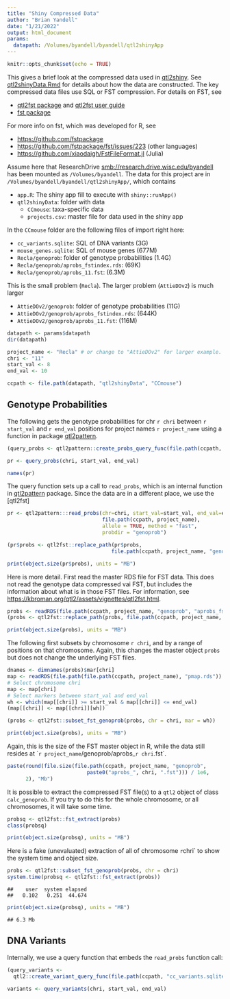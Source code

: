 ```yaml
---
title: "Shiny Compressed Data"
author: "Brian Yandell"
date: "1/21/2022"
output: html_document
params:
  datapath: /Volumes/byandell/byandell/qtl2shinyApp
---
```


```r
knitr::opts_chunk$set(echo = TRUE)
```

This gives a brief look at the compressed data used in [qtl2shiny](https://github.com/byandell/qtl2shiny).
See [qtl2shinyData.Rmd](https://github.com/byandell/qtl2shiny/blob/master/vignettes/qtl2shinyData.Rmd) for details about how the data are constructed. The key compressed data files use SQL or FST compression. For details on FST, see

- [qtl2fst package](https://github.com/rqtl/qtl2fst) and [qtl2fst user guide](https://kbroman.org/qtl2/assets/vignettes/qtl2fst.html)
- [fst package](https://www.fstpackage.org/)

For more info on fst, which was developed for R, see

- <https://github.com/fstpackage>
- <https://github.com/fstpackage/fst/issues/223> (other languages)
- <https://github.com/xiaodaigh/FstFileFormat.jl> (Julia)


Assume here that ResearchDrive <smb://research.drive.wisc.edu/byandell> has been mounted as `/Volumes/byandell`.
The data for this project are in `/Volumes/byandell/byandell/qtl2shinyApp/`, which contains

- `app.R`: The shiny app fill to execute with `shiny::runApp()`
- `qtl2shinyData`: folder with data
  + `CCmouse`: taxa-specific data
  + `projects.csv`: master file for data used in the shiny app

In the `CCmouse` folder are the following files of import right here:

- `cc_variants.sqlite`: SQL of DNA variants  (3G)
- `mouse_genes.sqlite`: SQL of mouse genes (677M)
- `Recla/genoprob`: folder of genotype probabilities (1.4G)
- `Recla/genoprob/aprobs_fstindex.rds`: (69K)
- `Recla/genoprob/aprobs_11.fst`: (6.3M)

This is the small problem (`Recla`). The larger problem (`AttieDOv2`) is much larger

- `AttieDOv2/genoprob`: folder of genotype probabilities (11G)
- `AttieDOv2/genoprob/aprobs_fstindex.rds`: (644K)
- `AttieDOv2/genoprob/aprobs_11.fst`: (116M)

```r
datapath <- params$datapath
dir(datapath)
```

```r
project_name <- "Recla" # or change to "AttieDOv2" for larger example.
chri <- "11"
start_val <- 8
end_val <- 10
```

```r
ccpath <- file.path(datapath, "qtl2shinyData", "CCmouse")
```

## Genotype Probabilities

The following gets the genotype probabilities for chr `r chri` between `r start_val` and `r end_val` positions for project names `r project_name` using a function in package
[qtl2pattern](https://github.com/byandell/qtl2pattern).

```r
(query_probs <- qtl2pattern::create_probs_query_func(file.path(ccpath, project_name)))
```

```r
pr <- query_probs(chri, start_val, end_val)
```

```r
names(pr)
```

The query function sets up a call to `read_probs`, which is an internal function in [qtl2pattern](https://github.com/byandell/qtl2pattern) package. Since the data are in a different place, we use the [qtl2fst]

```r
pr <- qtl2pattern:::read_probs(chr=chri, start_val=start_val, end_val=end_val,
                               file.path(ccpath, project_name),
                               allele = TRUE, method = "fast", 
                               probdir = "genoprob")

(pr$probs <- qtl2fst::replace_path(pr$probs,
                                  file.path(ccpath, project_name, "genoprob", "aprobs")))
```

```r
print(object.size(pr$probs), units = "MB")
```

Here is more detail. First read the master RDS file for FST data. This does not read the genotype data compressed vai FST,
but includes the information about what is in those FST files. For information, see
<https://kbroman.org/qtl2/assets/vignettes/qtl2fst.html>.

```r
probs <- readRDS(file.path(ccpath, project_name, "genoprob", "aprobs_fstindex.rds"))
(probs <- qtl2fst::replace_path(probs, file.path(ccpath, project_name, "genoprob", "aprobs")))
```

```r
print(object.size(probs), units = "MB")
```

The following first subsets by chromosome `r chri`, and by a range of positions
on that chromosome. Again, this changes the master object `probs` but does not change the underlying FST files.

```r
dnames <- dimnames(probs)$mar[chri]
map <- readRDS(file.path(file.path(ccpath, project_name), "pmap.rds"))
# Select chromosome chri
map <- map[chri]
# Select markers between start_val and end_val
wh <- which(map[[chri]] >= start_val & map[[chri]] <= end_val)
(map[[chri]] <- map[[chri]][wh])
```

```r
(probs <- qtl2fst::subset_fst_genoprob(probs, chr = chri, mar = wh))
```

```r
print(object.size(probs), units = "MB")
```

Again, this is the size of the FST master object in R, while the data still resides at ``r project_name`/genoprob/aprobs_`r chri`.fst`.

```r
paste(round(file.size(file.path(ccpath, project_name, "genoprob",
                          paste0("aprobs_", chri, ".fst"))) / 1e6,
      2), "Mb")
```

It is possible to extract the compressed FST file(s) to a `qtl2` object of class `calc_genoprob`.
If you try to do this for the whole chromosome, or all chromosomes, it will take some time.

```r
probsq <- qtl2fst::fst_extract(probs)
class(probsq)
```

```r
print(object.size(probsq), units = "MB")
```

Here is a fake (unevaluated) extraction of all of chromosome `r `chri` to show the system time and object size.

```r
probs <- qtl2fst::subset_fst_genoprob(probs, chr = chri)
system.time(probsq <- qtl2fst::fst_extract(probs))
```

```
##    user  system elapsed 
##   0.102   0.251  44.674 
```

```r
print(object.size(probsq), units = "MB")
```

```
## 6.3 Mb
```

## DNA Variants

Internally, we use a query function that embeds the `read_probs` function call:

```r
(query_variants <- 
  qtl2::create_variant_query_func(file.path(ccpath, "cc_variants.sqlite")))
```

```r
variants <- query_variants(chri, start_val, end_val)
```


